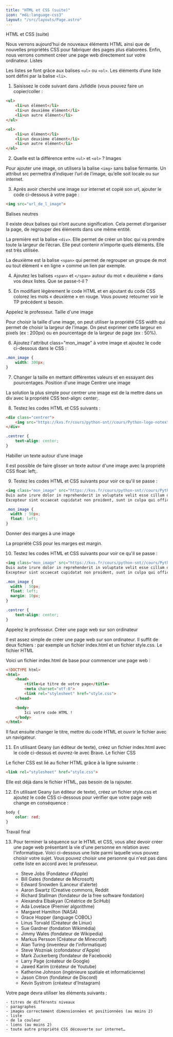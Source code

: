 ```yaml
---
title: "HTML et CSS (suite)"
icon: "mdi:language-css3"
layout: "/src/layouts/Page.astro"
---
```


HTML et CSS (suite)

Nous verrons aujourd'hui de nouveaux éléments HTML ainsi que de nouvelles propriétés CSS pour fabriquer des pages plus élaborées. Enfin, nous verrons comment créer une page web directement sur votre ordinateur.
Listes

Les listes se font grâce aux balises `<ul>` ou `<ol>`. Les éléments d’une liste sont défini par la balise `<li>`.

1) Saisissez le code suivant dans Jsfiddle (vous pouvez faire un copier/coller :

```html
<ul>
    <li>un élément</li>
    <li>un deuxième élément</li>
    <li>un autre élément</li>
</ul>

<ol>
    <li>un élément</li>
    <li>un deuxième élément</li>
    <li>un autre élément</li>
</ol>
```

2) Quelle est la différence entre `<ul>` et `<ol>` ?
Images

Pour ajouter une image, on utilisera la balise `<img>` sans balise fermante. Un attribut src permettra d’indiquer l’url de l’image, qu’elle soit locale ou sur internet.

3) Après avoir cherché une image sur internet et copié son url, ajouter le code ci-dessous à votre page :

```html
<img src="url_de_l_image">
```

Balises neutres

Il existe deux balises qui n’ont aucune signification. Cela permet d’organiser la page, de regrouper des éléments dans une même entité.

La première est la balise `<div>`. Elle permet de créer un bloc qui va prendre toute la largeur de l’écran. Elle peut contenir n’importe quels éléments. Elle est très utilisée.

La deuxième est la balise `<span>` qui permet de regrouper un groupe de mot ou tout élément « en ligne » comme un lien par exemple.

4) Ajoutez les balises `<span>` et `</span>` autour du mot « deuxième » dans vos deux listes. Que se passe-t-il ?

5) En modifiant légèrement le code HTML et en ajoutant du code CSS colorez les mots « deuxième » en rouge. Vous pouvez retourner voir le TP précédent si besoin.

Appelez le professeur.
Taille d'une image

Pour choisir la taille d'une image, on peut utiliser la propriété CSS width qui permet de choisir la largeur de l'image. On peut exprimer cette largeur en pixels (ex : 200px) ou en pourcentage de la largeur de page (ex : 50%).

6) Ajoutez l'attribut class="mon_image" à votre image et ajoutez le code ci-dessous dans le CSS :

```css
.mon_image {
	width: 300px;
}
```

7) Changer la taille en mettant différentes valeurs et en essayant des pourcentages.
Position d'une image
Centrer une image

La solution la plus simple pour centrer une image est de la mettre dans un div avec la propriété CSS text-align: center;.

8) Testez les codes HTML et CSS suivants :

```html
<div class="centrer">
	<img src="https://kxs.fr/cours/python-snt//cours/Python-logo-notext.svg">
</div>
```

```css
.centrer {
	text-align: center;
}
```

Habiller un texte autour d'une image

Il est possible de faire glisser un texte autour d'une image avec la propriété CSS float: left;.

9) Testez les codes HTML et CSS suivants pour voir ce qu'il se passe :

```html
<img class="mon_image" src="https://kxs.fr/cours/python-snt//cours/Python-logo-notext.svg"> Lorem ipsum dolor sit amet, consectetur adipiscing elit, sed do eiusmod tempor incididunt ut labore et dolore magna aliqua. Ut enim ad minim veniam, quis nostrud exercitation ullamco laboris nisi ut aliquip ex ea commodo consequat.
Duis aute irure dolor in reprehenderit in voluptate velit esse cillum dolore eu fugiat nulla pariatur.
Excepteur sint occaecat cupidatat non proident, sunt in culpa qui officia deserunt mollit anim id est laborum.
```

```css
.mon_image {
  width : 50px;
  float: left;
}
```

Donner des marges à une image

La propriété CSS pour les marges est margin.

10) Testez les codes HTML et CSS suivants pour voir ce qu'il se passe :

```html
<img class="mon_image" src="https://kxs.fr/cours/python-snt//cours/Python-logo-notext.svg"> Lorem ipsum dolor sit amet, consectetur adipiscing elit, sed do eiusmod tempor incididunt ut labore et dolore magna aliqua. Ut enim ad minim veniam, quis nostrud exercitation ullamco laboris nisi ut aliquip ex ea commodo consequat.
Duis aute irure dolor in reprehenderit in voluptate velit esse cillum dolore eu fugiat nulla pariatur.
Excepteur sint occaecat cupidatat non proident, sunt in culpa qui officia deserunt mollit anim id est laborum.
```

```css
.mon_image {
  width : 50px;
  float: left;
  margin: 10px;
}

.centrer {
	text-align: center;
}
```

Appelez le professeur.
Créer une page web sur son ordinateur

Il est assez simple de créer une page web sur son ordinateur. Il suffit de deux fichiers : par exemple un fichier index.html et un fichier style.css.
Le fichier HTML

Voici un fichier index.html de base pour commencer une page web :

```html
<!DOCTYPE html>
<html>
    <head>
        <title>Le titre de votre page</title>
        <meta charset="utf-8">
        <link rel="stylesheet" href="style.css">
    </head>

    <body>
        Ici votre code HTML !
    </body>
</html>
```

Il faut ensuite changer le titre, mettre du code HTML et ouvrir le fichier avec un navigateur.

11) En utilisant Geany (un éditeur de texte), créez un fichier index.html avec le code ci-dessus et ouvrez-le avec Brave.
Le fichier CSS

Le ficher CSS est lié au ficher HTML grâce à la ligne suivante :

```html
<link rel="stylesheet" href="style.css">
```

Elle est déjà dans le fichier HTML, pas besoin de la rajouter.

12) En utilisant Geany (un éditeur de texte), créez un fichier style.css et ajoutez le code CSS ci-dessous pour vérifier que votre page web change en conséquence :

```css
body {
	color: red;
}
```

Travail final

13) Pour terminer la séquence sur le HTML et CSS, vous allez devoir créer une page web présentant la vie d'une personne en relation avec l'informatique. Voici ci-dessous une liste parmi laquelle vous pouvez choisir votre sujet. Vous pouvez choisir une personne qui n'est pas dans cette liste en accord avec le professeur.

    - Steve Jobs (Fondateur d'Apple)
    - Bill Gates (fondateur de Microsoft)
    - Edward Snowden (Lanceur d'alerte)
    - Aaron Swartz (Creative commons, Reddit
    - Richard Stallman (fondateur de la free software fondation)
    - Alexandra Elbakyan (Créatrice de SciHub)
    - Ada Lovelace (Premier algorithme)
    - Margaret Hamilton (NASA)
    - Grace Hopper (language COBOL)
    - Linus Torvald (Créateur de Linux)
    - Sue Gardner (fondation Wikimédia)
    - Jimmy Wales (fondateur de Wikipedia)
    - Markus Persson (Créateur de Minecraft)
    - Alan Turing (inventeur de l'informatique)
    - Steve Wozniak (cofondateur d'Apple)
    - Mark Zuckerberg (fondateur de Facebook)
    - Larry Page (créateur de Google)
    - Jawed Karim (créateur de Youtube)
    - Katherine Johnson (ingénieure spatiale et informaticienne)
    - Jason Citron (fondateur de Discord)
    - Kevin Systrom (créateur d'Instagram)

Votre page devra utiliser les éléments suivants :

    - titres de différents niveaux
    - paragraphes
    - images correctement dimensionnées et positionnées (au moins 2)
    - liste
    - de la couleur
    - liens (au moins 2)
    - toute autre propriété CSS découverte sur internet…
